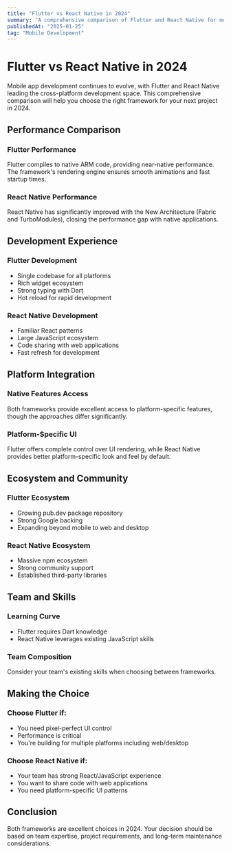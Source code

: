 ```yaml
---
title: "Flutter vs React Native in 2024"
summary: "A comprehensive comparison of Flutter and React Native for mobile development."
publishedAt: "2025-01-25"
tag: "Mobile Development"
---
```


# Flutter vs React Native in 2024

Mobile app development continues to evolve, with Flutter and React Native leading the cross-platform development space. This comprehensive comparison will help you choose the right framework for your next project in 2024.

## Performance Comparison

### Flutter Performance
Flutter compiles to native ARM code, providing near-native performance. The framework's rendering engine ensures smooth animations and fast startup times.

### React Native Performance
React Native has significantly improved with the New Architecture (Fabric and TurboModules), closing the performance gap with native applications.

## Development Experience

### Flutter Development
- Single codebase for all platforms
- Rich widget ecosystem
- Strong typing with Dart
- Hot reload for rapid development

### React Native Development
- Familiar React patterns
- Large JavaScript ecosystem
- Code sharing with web applications
- Fast refresh for development

## Platform Integration

### Native Features Access
Both frameworks provide excellent access to platform-specific features, though the approaches differ significantly.

### Platform-Specific UI
Flutter offers complete control over UI rendering, while React Native provides better platform-specific look and feel by default.

## Ecosystem and Community

### Flutter Ecosystem
- Growing pub.dev package repository
- Strong Google backing
- Expanding beyond mobile to web and desktop

### React Native Ecosystem
- Massive npm ecosystem
- Strong community support
- Established third-party libraries

## Team and Skills

### Learning Curve
- Flutter requires Dart knowledge
- React Native leverages existing JavaScript skills

### Team Composition
Consider your team's existing skills when choosing between frameworks.

## Making the Choice

### Choose Flutter if:
- You need pixel-perfect UI control
- Performance is critical
- You're building for multiple platforms including web/desktop

### Choose React Native if:
- Your team has strong React/JavaScript experience
- You want to share code with web applications
- You need platform-specific UI patterns

## Conclusion

Both frameworks are excellent choices in 2024. Your decision should be based on team expertise, project requirements, and long-term maintenance considerations.
